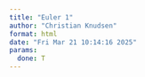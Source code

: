 ```yaml
---
title: "Euler 1"
author: "Christian Knudsen"
format: html
date: "Fri Mar 21 10:14:16 2025"
params:
  done: T
---
```

